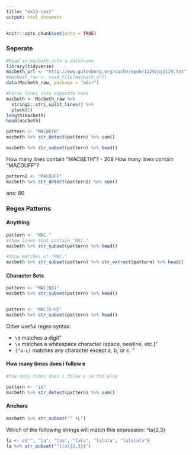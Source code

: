 ```yaml
---
title: "ex13-text"
output: html_document
---
```


```r
knitr::opts_chunk$set(echo = TRUE)
```

### Seperate
```r

#Read in macbeth into a dataframe
library(tidyverse)
macbeth_url <- "http://www.gutenberg.org/cache/epub/1129/pg1129.txt"
#macbeth_raw <- read_file(macbeth_url)
data(Macbeth_raw, package = "mdsr")

```
```r
#Parse lines into separate rows
macbeth <- Macbeth_raw %>% 
  stringi::stri_split_lines() %>%
  pluck(1)
length(macbeth)
head(macbeth)
```


```r
pattern <- "MACBETH"
macbeth %>% str_detect(pattern) %>% sum()

macbeth %>% str_subset(pattern) %>% head()
```
How many lines contain “MACBETH”? - 208
How many lines contain “MACDUFF”?
```r
pattern2 <- "MACDUFF"
macbeth %>% str_detect(pattern2) %>% sum()
```
ans: 80

### Regex Patterns
#### Anything
```r
pattern <- "MAC."
#Show lines that contain "MAC."
macbeth %>% str_subset(pattern) %>% head()

#Show matches of "MAC."
macbeth %>% str_subset(pattern) %>% str_extract(pattern) %>% head()
```
#### Character Sets
```r
pattern <- "MAC[BD]"
macbeth %>% str_subset(pattern) %>% head()


pattern <- "MAC[D-H]"
macbeth %>% str_subset(pattern) %>% head()
```
Other useful regex syntax:

- `\d` matches a digit"
- `\s` matches a whitespace character (space, newline, etc.)"
- `[^a-c]` matches any character except a, b, or c. "

#### How many times does i follow e
```r
#how many times does I folow e in the play

pattern <- "ie"
macbeth %>% str_detect(pattern) %>% sum()
```
#### Anchors
```r
macbeth %>% str_subset("^ +L") 
```
Which of the following strings will match this expression: ^la{2,3}
```r
la <- c("", "la", "laa", "lala", "lalala", "lalalala")
la %>% str_subset("^(la){2,3}$")
```

